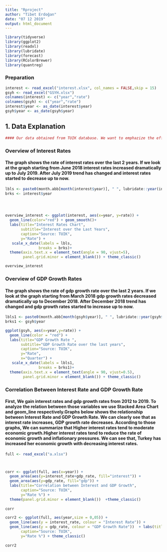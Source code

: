 ---
title: "Rproject"
author: "Tibet Erdoğan"
date: "07 12 2019"
output: html_document
---



```{r}
library(tidyverse)
library(ggplot2)
library(readxl)
library(lubridate)
library(forecast)
library(RColorBrewer)
library(quantreg)
```


### Preparation
```{r}
interest <- read_excel("interest.xlsx", col_names = FALSE,skip = 15)
gsyh <- read_excel("GSYH.xlsx")
colnames(interest) <- c("year","rate")
colnames(gsyh) <- c("year","rate")
interest$year <- as_date(interest$year)
gsyh$year <- as_date(gsyh$year)
```


## 1. Data Explanation
```{r}
#### Our data obtained from TUIK database. We want to emphazize the effect of interest rate increases on GDP Growth rate. Firstly we examine growth rate and interest rate separately. Then, We join growth rate ratio and interest rate in order to see the relation between them.

```




### Overview of Interest Rates

#### The graph shows the rate of interest rates over the last 2 years. If we look at the graph starting from June 2018 interest rates increased dramatically up to July 2019. After July 2019 trend has changed and interest rates started to decrease up to now. 

```{r}
lbls <- paste0(month.abb[month(interest$year)], " ", lubridate::year(interest$year))
brks <- interest$year




overview_interest <- ggplot(interest, aes(x=year, y=rate)) + 
  geom_line(color="red") + geom_smooth()+
  labs(title="Interest Rates Chart",
       subtitle="Interest over the Last Years", 
       caption="Source: TUIK", 
       y="Rate") +  
   scale_x_date(labels = lbls, 
               breaks = brks)+
  theme(axis.text.x = element_text(angle = 90, vjust=5),  
        panel.grid.minor = element_blank()) + theme_classic()

overview_interest

```

### Overview of GDP Growth Rates
#### The graph shows the rate of gdp growth rate over the last 2 years. If we look at the graph starting from March 2018 gdp growth rates decreased dramatically up to December 2018. After December 2018 trend has changed and gdp growth rates started to increase up to now.


```{r}
lbls1 <- paste0(month.abb[month(gsyh$year)], " ", lubridate::year(gsyh$year))
brks1 <- gsyh$year

ggplot(gsyh, aes(x=year,y=rate)) + 
  geom_line(color = "red") + 
  labs(title="GDP Growth Rate ", 
       subtitle="GDP Growth Rate over the last years", 
       caption="Source: TUIK", 
       y="Rate",
       x="Quarter") +  
   scale_x_date(labels = lbls1, 
               breaks = brks1)+
  theme(axis.text.x = element_text(angle = 90, vjust=0.5),  
        panel.grid.minor = element_blank()) + theme_classic()
```



### Correlation Between Interest Rate and GDP Growth Rate

#### First, We gain interest rates and gdp growth rates from 2012 to 2019. To analyze the relation between those variables we use Stacked Area Chart and geom_line respectively.Graphs below shows the relationship between Interest Rate and GDP Growth Rate. We can clearly see that as interest rate increases, GDP growth rate decreases. According to those graphs, We can summarize that Higher interest rates tend to moderate economic growth.Higher interest rates tend to reduce the rate of economic growth and inflationary pressures. We can see that, Turkey has increased her economic growth with decreasing interest rates.
```{r}
full <- read_excel("a.xlsx")



corr <- ggplot(full, aes(x=year)) + 
  geom_area(aes(y=interest_rate+gdp_rate, fill="interest")) + 
  geom_area(aes(y=gdp_rate, fill="gdp")) + 
  labs(title="Correlation between Interest and GDP Growth", 
       caption="Source: TUIK", 
       y="Rate %") +  
  theme(panel.grid.minor = element_blank())  +theme_classic()
  
corr

corr2 <- ggplot(full, aes(year,size = 0,05)) + 
  geom_line(aes(y = interest_rate, colour = "Interest Rate")) + 
  geom_line(aes(y = gdp_rate, colour = "GDP Growth Rate"))  + labs(title="Correlation between Interest and GDP Growth", 
       caption="Source: TUIK", 
       y="Rate %") + theme_classic()
       
corr2
```


  